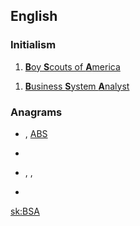 ==English==

===Initialism===
{{rfc-header|Initialism}}
{{head|en|initialism}}

# [[w:Boy Scouts of America|'''B'''oy '''S'''couts of '''A'''merica]]

# [[w:Business System Analist|'''B'''usiness '''S'''ystem '''A'''nalyst]]

===Anagrams===
* {{l|en|abs}}, [[ABS#English|ABS]]
* {{l|en|BAs}}
* {{l|en|sab}}, {{l|en|Sab.}}, {{l|en|SAB}}
* {{l|en|SBA}}

[[sk:BSA]]